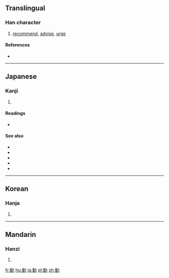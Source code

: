 {{also|勸}}
==Translingual==

===Han character===
{{Han char|rn=19|rad=力|as=11|sn=13|four=|canj=人土大尸 (OGKS)|ids=⿰⿻⿱[[𠂉]][[一]][[隹]][[力]]}}

# [[recommend]], [[advise]], [[urge]]

====References====
* {{Han ref|kx=0149.111|dkj=02433|dj=0337.050|hdz=10379.040|uh=52E7|ud=21223}}

----

==Japanese==

===Kanji===
{{ja-kanji|grade=c|rs=力11}}

# {{defn|lang=ja|sort=力11}}

====Readings====
* {{ja-readings|on=[[かん]] (kan)|kun=[[すすめる]] (susumeru)}}

====See also====
*{{ja-r|勧誘|かんゆう| invitation, solicitation, canvassing}}
*{{ja-r|勧奨|かんしょう| encouragement, stimulation}}
*{{ja-r|勧進|かんじん| temple solicitation}}
*{{ja-r|勧告|かんこく| advice, counsel, recommendation}}
*{{ja-r|勧業|かんぎょう|gloss=(encouragement of) industry}}

----

==Korean==

===Hanja===
{{ko-hanja|hangeul=권|rv=gwon|mr=kwŏn}}

# {{defn|lang=ko|sort=力11}}

----

==Mandarin==

===Hanzi===
{{cmn-hanzi|pin=[[quàn]] ([[quan4]]), [[xiāng]] ([[xiang1]])|wg=ch'üan<sup>4</sup>, hsiang<sup>1</sup>}}

# {{defn|lang=cmn|sort=力11}}

[[fr:勧]]
[[hu:勧]]
[[ja:勧]]
[[pl:勧]]
[[zh:勧]]